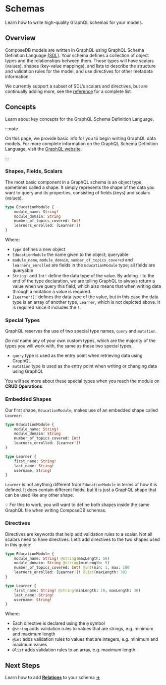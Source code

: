 # Schemas
Learn how to write high-quality GraphQL schemas for your models.

## Overview
ComposeDB models are written in GraphQL using GraphQL Schema Definition Language [(SDL)](https://graphql.org/learn/schema/). Your schema defines a collection of object types and the relationships between them. Those types will have scalars (values), shapes (key-value mappings), and lists to describe the structure and validation rules for the model, and use directives for other metadata information.

We currently support a subset of SDL’s scalars and directives, but are continually adding more, see the [reference](../../api/sdl/scalars) for a complete list.

## Concepts
Learn about key concepts for the GraphQL Schema Definition Language. 

:::note 

On this page, we provide basic info for you to begin writing GraphQL data models. For more complete information on the GraphQL Schema Definition Language, visit the [GraphQL website](https://graphql.org/learn/schema/).

:::

### Shapes, Fields, Scalars
The most basic component in a GraphQL schema is an object type, sometimes called a shape. It simply represents the shape of the data you want to query and its properties, consisting of fields (keys) and scalars (values).

```graphql
type EducationModule {
	module_name: String!
	module_domain: String
	number_of_topics_covered: Int!
	learners_enrolled: [Learner!]!
}
```

Where:

- `type` defines a new object
- `EducationModule` the name given to the object; queryable
- `module_name`, `module_domain`, `number_of_topics_covered` and `learners_enrolled` are fields in the `EducationModule` type; all fields are queryable
- `String!` and `Int!` define the data type of the value. By adding `!` to the end of the type declaration, we are telling GraphQL to always return a value when we query this field, which also means that when writing data through a mutation a value is required.
- `[Learner!]!` defines the data type of the value, but in this case the data type is an array of another type, `Learner`, which is not depicted above. It is required since it includes the `!`.

### Special Types

GraphQL reserves the use of two special type names, `query` and `mutation`. 

*Do not* name any of your own custom types, which are the majority of the types you will work with, the same as these two special types.

- `query` type is used as the entry point when retrieving data using GraphQL
- `mutation` type is used as the entry point when writing or changing data using GraphQL

You will see more about these special types when you reach the module on **CRUD Operations**. 

### Embedded Shapes

Our first shape, `EducationModule`, makes use of an embedded shape called `Learner`:

```graphql
type EducationModule {
	module_name: String!
	module_domain: String
	number_of_topics_covered: Int!
	learners_enrolled: [Learner!]!
}

type Learner {
	first_name: String!
	last_name: String!
	username: String!
}
```

`Learner` is not anything different from `EducationModule` in terms of how it is defined. It does contain different fields, but it is just a GraphQL shape that can be used like any other shape.

💡 For this to work, you will want to define both shapes inside the same GraphQL file when writing ComposeDB schemas.

### Directives

Directives are keywords that help add validation rules to a scalar. Not all scalars need to have directives. Let’s add directives to the two shapes used in this guide:

```graphql
type EducationModule {
	module_name: String! @string(maxLength: 50)
	module_domain: String @string(minLength: 5)
	number_of_topics_covered: Int! @int(min: 1, max: 100
	learners_enrolled: [Learner!]! @list(maxLength: 30)
}

type Learner {
	first_name: String! @string(minLength: 10, maxLength: 30)
	last_name: String!
	username: String!
}
```

Where:

- Each directive is declared using the `@` symbol
- `@string` adds validation rules to values that are strings, e.g. minimum and maximum length
- `@int` adds validation rules to values that are integers, e.g. minimum and maximum values
- `@list` adds validation rules to an array, e.g. maximum length

## Next Steps
Learn how to add [**Relations**](../data-modeling/relations) to your schema [**→**](../data-modeling/relations)